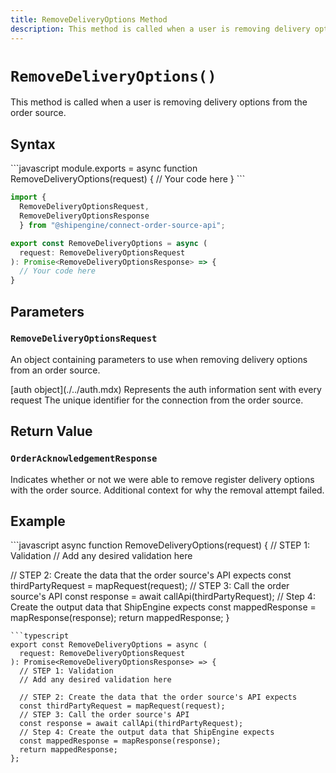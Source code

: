 ```yaml
---
title: RemoveDeliveryOptions Method
description: This method is called when a user is removing delivery options from the order source.
---
```



`RemoveDeliveryOptions()`
===========================
This method is called when a user is removing delivery options from the order source.


Syntax
-----------------------------------------------
<CodeWrapper>
```javascript
module.exports = async function RemoveDeliveryOptions(request) {
  // Your code here
}
```

```typescript
import {
  RemoveDeliveryOptionsRequest,
  RemoveDeliveryOptionsResponse
  } from "@shipengine/connect-order-source-api";

export const RemoveDeliveryOptions = async (
  request: RemoveDeliveryOptionsRequest
): Promise<RemoveDeliveryOptionsResponse> => {
  // Your code here
}
```
</CodeWrapper>



Parameters
-----------------------------------------------

### `RemoveDeliveryOptionsRequest`
An object containing parameters to use when removing delivery options from an order source.

<Reference>

  <Field name="auth" nullable={false}>
    <Type>
      [auth object](./../auth.mdx)
    </Type>
    <Description>
      Represents the auth information sent with every request
    </Description>
  </Field>

  <Field name="connection_id" type="string" required={true}>
    <Description>
      The unique identifier for the connection from the order source.
    </Description>
  </Field>

</Reference>

Return Value
-----------------------------------------------

### `OrderAcknowledgementResponse`

<Reference>

  <Field name="succeeded" type="boolean" required={true}>
    <Description>
      Indicates whether or not we were able to remove register delivery options with the order source.
    </Description>
  </Field>

  <Field name="failure_reason" type="string" required={false}>
    <Description>
      Additional context for why the removal attempt failed.
    </Description>
  </Field>

</Reference>

Example
-----------------------------------------------
<CodeWrapper>
```javascript
async function RemoveDeliveryOptions(request) {
  // STEP 1: Validation
  // Add any desired validation here

  // STEP 2: Create the data that the order source's API expects
  const thirdPartyRequest = mapRequest(request);
  // STEP 3: Call the order source's API
  const response = await callApi(thirdPartyRequest);
  // Step 4: Create the output data that ShipEngine expects
  const mappedResponse = mapResponse(response);
  return mappedResponse;
}
```
```typescript
export const RemoveDeliveryOptions = async (
  request: RemoveDeliveryOptionsRequest
): Promise<RemoveDeliveryOptionsResponse> => {
  // STEP 1: Validation
  // Add any desired validation here

  // STEP 2: Create the data that the order source's API expects
  const thirdPartyRequest = mapRequest(request);
  // STEP 3: Call the order source's API
  const response = await callApi(thirdPartyRequest);
  // Step 4: Create the output data that ShipEngine expects
  const mappedResponse = mapResponse(response);
  return mappedResponse;
};
```
</CodeWrapper>
